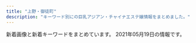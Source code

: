 ```yaml
---
title: "上野・御徒町"
description: "キーワード別にの巨乳アジアン・チャイナエステ嬢情報をまとめました。"
---
```


新着画像と新着キーワードをまとめています。
2021年05月19日の情報です。

<DmmAffiliateIns />
<KeywordTable
  shops={
    [
    {
        "station": "JR\u4e0a\u91ce\u99c5\u5165\u8c37\u53e3",
        "url": "http://mary.est-u.com/",
        "keywords": {},
        "img_links": [
            "http://mary.est-u.com/images/index_14.jpg",
            "http://mary.est-u.com/images/cc.jpg",
            "http://mary.est-u.com/images/index_03.jpg",
            "http://mary.est-u.com/images/2.jpg",
            "http://mary.est-u.com/images/index_07.jpg",
            "http://mary.est-u.com/images/index_02.jpg",
            "http://mary.est-u.com/images/index_01.jpg",
            "http://mary.est-u.com/images/s1.jpg"
        ],
        "name": "\u30e1\u30a2\u30ea\u30fc"
    },
    {
        "url": "http://www.macaron.esjoho.com/",
        "station": "JR\u5fa1\u5f92\u753a\u99c5\u5317\u53e3",
        "img_links": [],
        "name": "\u30de\u30ab\u30ed\u30f3",
        "keywords": {}
    },
    {
        "station": "JR\u5fa1\u5f92\u753a\u99c5\u5357\u53e3",
        "keywords": {
            "87": 1
        },
        "img_links": [
            "http://es-en.info/sp/images/sys3.jpg",
            "http://es-en.info/sp/images/sys1.jpg",
            "http://es-en.info/sp/menu/staff.jpg",
            "http://es-en.info/images/12.jpg",
            "http://es-en.info/images/mobile.jpg",
            "http://es-en.info/images/sys1.png",
            "http://es-en.info/sp/img/yuyu1.jpg",
            "http://es-en.info/images/head.jpg",
            "http://es-en.info/sp/img/natumi1.jpg",
            "http://es-en.info/sp/staff/yuki.jpg",
            "http://es-en.info/sp/images/int2.jpg",
            "http://es-en.info/sp/images/interior_t.png",
            "http://es-en.info/img/yuki1.jpg",
            "http://es-en.info/images/9.jpg",
            "http://es-en.info/sp/images/time.png",
            "http://es-en.info/sp/images/int1.png",
            "http://es-en.info/img/zb.jpg",
            "http://es-en.info/sp/images/head.jpg",
            "http://es-en.info/sp/images/top.jpg",
            "http://es-en.info/img/yuyu1.jpg",
            "http://es-en.info/sp/staff/yuyu.jpg",
            "http://es-en.info/img/yuyu.jpg",
            "http://es-en.info/images/info.png",
            "http://es-en.info/sp/images/footer.jpg",
            "http://es-en.info/images/rem.jpg",
            "http://es-en.info/img/yuki.jpg",
            "http://es-en.info/sp/images/topgirl.jpg",
            "http://es-en.info/sp/images/sisu_t.jpg",
            "http://es-en.info/images/news.jpg",
            "http://es-en.info/sp/menu/interior.jpg",
            "http://es-en.info/sp/images/sisu.png",
            "http://es-en.info/sp/images/staff_t.png",
            "http://es-en.info/sp/images/sys2.jpg",
            "http://es-en.info/images/interior_t.jpg",
            "http://es-en.info/sp/images/newsb.png",
            "http://es-en.info/sp/img/yuki1.jpg",
            "http://es-en.info/sp/images/int1.jpg",
            "http://es-en.info/sp/images/rec2.png",
            "http://es-en.info/img/natumi.jpg",
            "http://es-en.info/sp/menu/top.jpg",
            "http://es-en.info/images/interior.png",
            "http://es-en.info/images/staff_t.jpg",
            "http://es-en.info/images/7.jpg",
            "http://es-en.info/images/sm.jpg",
            "http://es-en.info/sp/images/news.jpg",
            "http://es-en.info/sp/images/pc.jpg",
            "http://es-en.info/sp/images/tel.jpg",
            "http://es-en.info/sp/images/rec3.png",
            "http://es-en.info/sp/images/sys4.png",
            "http://es-en.info/img/natumi1.jpg",
            "http://es-en.info/sp/images/int3.jpg",
            "http://es-en.info/sp/staff/natumi.jpg",
            "http://es-en.info/sp/images/ac1.jpg",
            "http://es-en.info/sp/images/rec1.png"
        ],
        "url": "http://es-en.info/",
        "name": "\u5b89\u5fc3\u5802"
    },
    {
        "keywords": {
            "C": 6
        },
        "station": "JR\u5fa1\u5f92\u753a\u99c5\u5317\u53e3",
        "url": "http://ndyjp.com/",
        "img_links": [
            "http://ndyjp.com/images/staff9.jpg",
            "http://ndyjp.com/images/1/2.jpg",
            "http://ndyjp.com/images/1/8.jpg",
            "http://ndyjp.com/images/staff1.jpg",
            "http://ndyjp.com/images/1/a5.jpg",
            "http://ndyjp.com/images/1/1.jpg",
            "http://ndyjp.com/images/1/a13.jpg",
            "http://ndyjp.com/images/1/a11.jpg",
            "http://ndyjp.com/images/staff11.jpg",
            "http://ndyjp.com/images/s4.jpg",
            "http://ndyjp.com/images/s1.jpg",
            "http://ndyjp.com/images/1/a15.jpg",
            "http://ndyjp.com/images/1/3.jpg",
            "http://ndyjp.com/images/s03.jpg",
            "http://ndyjp.com/images/mobile.jpg",
            "http://ndyjp.com/images/1/4.jpg",
            "http://ndyjp.com/images/staff10.jpg",
            "http://ndyjp.com/images/top.png",
            "http://ndyjp.com/images/1/a12.jpg",
            "http://ndyjp.com/images/1/a10.jpg",
            "http://ndyjp.com/images/s5.jpg",
            "http://ndyjp.com/images/s2.jpg",
            "http://ndyjp.com/images/ditu.jpg"
        ],
        "name": "\u7652\u3057\u30d9\u30b9\u30c8"
    },
    {
        "img_links": [
            "https://20oasis.com/images/index_08.png",
            "https://20oasis.com/images/index_03.png",
            "https://20oasis.com/images/14.jpg",
            "https://20oasis.com/images/index_06.png",
            "https://20oasis.com/images/index_20.jpg",
            "https://20oasis.com/images/index_05.png",
            "https://20oasis.com/images/index_07.png",
            "https://20oasis.com/images/os21-14.jpg",
            "https://20oasis.com/images/index_09.png",
            "https://20oasis.com/images/os21-7.jpg",
            "https://20oasis.com/images/os21-11.jpg",
            "https://20oasis.com/images/eso21-1.jpg",
            "https://20oasis.com/images/1.jpg",
            "https://20oasis.com/images/os21-10.jpg",
            "https://20oasis.com/images/4.jpg",
            "https://20oasis.com/images/index_02.png",
            "https://20oasis.com/images/a0.jpg"
        ],
        "url": "https://20oasis.com/",
        "keywords": {
            "85": 1,
            "90": 1,
            "84": 1
        },
        "station": "JR\u4e0a\u91ce\u99c5\u5165\u8c37\u53e3",
        "name": "\u30aa\u30a2\u30b7\u30b9"
    },
    {
        "station": "JR\u4e0a\u91ce\u99c5\u6d45\u8349\u53e3",
        "url": "https://www.ueno-assistant.com/",
        "name": "\u5973\u624b",
        "keywords": {
            "85": 2,
            "86": 2,
            "90": 2
        },
        "img_links": [
            "https://www.ueno-assistant.com/images/opbs20-9.jpg",
            "https://www.ueno-assistant.com/images/opbs21-4.jpg",
            "http://www.ueno-assistant.com/images/4.jpg",
            "https://www.ueno-assistant.com/images/opbs21-4t.jpg",
            "https://www.ueno-assistant.com/images/4.jpg",
            "https://www.ueno-assistant.com/images/opbs20-17.jpg",
            "http://www.ueno-assistant.com/images/index_03.png",
            "https://www.ueno-assistant.com/images/es21-1.jpg",
            "http://www.ueno-assistant.com/images/index_07.png",
            "http://www.ueno-assistant.com/images/opbs21-4t.jpg",
            "https://www.ueno-assistant.com/images/index_05.png",
            "https://www.ueno-assistant.com/images/index_19.jpg",
            "https://www.ueno-assistant.com/images/index_20.jpg",
            "https://www.ueno-assistant.com/images/index_02.png",
            "http://www.ueno-assistant.com/images/index_09.png",
            "https://www.ueno-assistant.com/images/index_03.png",
            "https://www.ueno-assistant.com/images/index_09.png",
            "http://www.ueno-assistant.com/images/index_06.png",
            "http://www.ueno-assistant.com/images/a0.jpg",
            "http://www.ueno-assistant.com/images/opbs21-4.jpg",
            "https://www.ueno-assistant.com/images/index_07.png",
            "http://www.ueno-assistant.com/images/index_08.png",
            "https://www.ueno-assistant.com/images/index_08.png",
            "http://www.ueno-assistant.com/images/index_05.png",
            "http://www.ueno-assistant.com/images/es21-1.jpg",
            "http://www.ueno-assistant.com/images/index_02.png",
            "http://www.ueno-assistant.com/images/opbs20-9.jpg",
            "https://www.ueno-assistant.com/images/index_06.png",
            "http://www.ueno-assistant.com/images/opbs20-17.jpg",
            "http://www.ueno-assistant.com/images/index_20.jpg",
            "http://www.ueno-assistant.com/images/index_19.jpg",
            "http://www.ueno-assistant.com/images/index_18.jpg",
            "https://www.ueno-assistant.com/images/index_18.jpg",
            "http://www.ueno-assistant.com/images/1.jpg",
            "https://www.ueno-assistant.com/images/1.jpg",
            "https://www.ueno-assistant.com/images/a0.jpg"
        ]
    },
    {
        "url": "http://www.itoshii.tokyo/",
        "station": "JR\u5fa1\u5f92\u753a\u99c5\u5317\u53e3",
        "img_links": [],
        "name": "\u30d5\u30a1\u30f3\u30bf\u30b8\u30fc",
        "keywords": {}
    },
    {
        "keywords": {},
        "station": "\u8535\u524d\u99c5",
        "name": "\u30d0\u30cb\u30e9",
        "url": "http://rlx-salon.com/",
        "img_links": [
            "http://rlx-salon.com/img/nav-002.png",
            "http://rlx-salon.com/img/nav-004.png",
            "http://rlx-salon.com/img/no.png",
            "http://rlx-salon.com/staff/riri/01.png",
            "http://rlx-salon.com/img/stb.jpg",
            "http://rlx-salon.com/staff/momoka/01.png",
            "http://rlx-salon.com/staff/ruru/01.png",
            "http://rlx-salon.com/staff/risa/01.png",
            "http://rlx-salon.com/img/nav-006.png",
            "http://rlx-salon.com/img/nav-001.png",
            "http://rlx-salon.com/img/nav-003.png",
            "http://rlx-salon.com/img/tel.png",
            "http://rlx-salon.com/img/nav-005.png",
            "http://rlx-salon.com/img/stt.jpg"
        ]
    },
    {
        "keywords": {
            "E": 4,
            "G": 6,
            "F": 2,
            "88": 8,
            "D": 10,
            "86": 2,
            "87": 12
        },
        "station": "JR\u5fa1\u5f92\u753a\u99c5\u5317\u53e3",
        "url": "http://www.cocogarden.link/",
        "img_links": [
            "http://www.cocogarden.link/files/076-02.jpg",
            "http://www.cocogarden.link/files/059-03.jpg",
            "http://www.cocogarden.link/files/076-03.jpg",
            "http://www.cocogarden.link/files/080.jpg",
            "http://www.cocogarden.link/images/koko_200x40.png",
            "http://www.cocogarden.link/files/090-02.jpg",
            "http://www.cocogarden.link/files/037-02.jpg",
            "http://www.cocogarden.link/images/s_news.jpg",
            "http://www.cocogarden.link/files/086.jpg",
            "http://www.cocogarden.link/files/037.jpg",
            "http://www.cocogarden.link/images/mobile.jpg",
            "http://www.cocogarden.link/files/080-03.jpg",
            "http://www.cocogarden.link/files/086-02.jpg",
            "http://www.cocogarden.link/files/091-03.jpg",
            "http://www.cocogarden.link/files/072-03.jpg",
            "http://www.cocogarden.link/files/080-02.jpg",
            "http://www.cocogarden.link/images/nbj3.jpg",
            "http://www.cocogarden.link/images/s_staff.jpg",
            "http://www.cocogarden.link/files/072-02.jpg",
            "http://www.cocogarden.link/files/086-03.jpg",
            "http://www.cocogarden.link/files/037-03.jpg",
            "http://www.cocogarden.link/files/090-03.jpg",
            "http://www.cocogarden.link/images/s_info.jpg",
            "http://www.cocogarden.link/images/end1.png",
            "http://www.cocogarden.link/files/058-02.jpg",
            "http://www.cocogarden.link/files/075-02.jpg",
            "http://www.cocogarden.link/files/090.jpg",
            "http://www.cocogarden.link/files/088-02.jpg",
            "http://www.cocogarden.link/files/059-02.jpg",
            "http://www.cocogarden.link/files/088.jpg",
            "http://www.cocogarden.link/files/072.jpg",
            "http://www.cocogarden.link/files/059.jpg",
            "http://www.cocogarden.link/files/088-03.jpg",
            "http://www.cocogarden.link/files/075.jpg",
            "http://www.cocogarden.link/images/s_pick.jpg",
            "http://www.cocogarden.link/files/075-03.jpg",
            "http://www.cocogarden.link/files/058-03.jpg",
            "http://www.cocogarden.link/images/top1.jpg",
            "http://www.cocogarden.link/images/top.jpg",
            "http://www.cocogarden.link/files/076.jpg",
            "http://www.cocogarden.link/files/091.jpg",
            "http://www.cocogarden.link/images/1.jpg",
            "http://www.cocogarden.link/files/091-02.jpg",
            "http://www.cocogarden.link/files/058.jpg"
        ],
        "name": "COCO-GARDEN"
    },
    {
        "name": "\u5922\u306e\u8776\u3005",
        "keywords": {
            "C": 17
        },
        "station": "JR\u5fa1\u5f92\u753a\u99c5\u5357\u53e3",
        "img_links": [
            "http://www.sh-riraks.xyz/uploads/200617/1-20061G54ZQ14.jpg",
            "http://www.sh-riraks.xyz/uploads/allimg/180604/1-1P60410212A02.jpg",
            "http://www.sh-riraks.xyz/uploads/180521/1-1P52116495SC.jpg",
            "http://www.sh-riraks.xyz/uploads/201130/1-201130133145E0.jpg",
            "http://www.sh-riraks.xyz/uploads/191015/1-1910151T03I48.jpg",
            "http://www.sh-riraks.xyz/uploads/201130/1-201130133129441.jpg",
            "http://www.sh-riraks.xyz/img/ttl_mobile.png",
            "http://www.sh-riraks.xyz/uploads/181001/1-1Q001142T6406.jpg",
            "http://www.sh-riraks.xyz/img/ttl_girls.png",
            "http://www.sh-riraks.xyz/uploads/201130/1-20113013311Rc.jpg",
            "http://www.sh-riraks.xyz/uploads/200617/1-20061G54TIb.jpg",
            "http://www.sh-riraks.xyz/uploads/201130/1-201130132942Y6.jpg",
            "http://www.sh-riraks.xyz/img/ttl_wnew.png",
            "http://www.sh-riraks.xyz/uploads/200617/1-20061G54941Z9.jpg",
            "http://www.sh-riraks.xyz/uploads/181001/1-1Q001142IB48.jpg",
            "http://www.sh-riraks.xyz/img/ttl_staff.png",
            "http://www.sh-riraks.xyz/uploads/180521/1-1P5211649103K.jpg",
            "http://www.sh-riraks.xyz/uploads/190611/1-1Z611153S2561.jpg",
            "http://www.sh-riraks.xyz/img/ttl_pickup.png",
            "http://www.sh-riraks.xyz/uploads/201130/1-201130133029220.jpg",
            "http://www.sh-riraks.xyz/uploads/201130/1-201130133012441.jpg",
            "http://www.sh-riraks.xyz/uploads/201130/1-201130133045611.jpg",
            "http://www.sh-riraks.xyz/uploads/200107/1-20010F92019226.jpg",
            "http://www.sh-riraks.xyz/uploads/201130/1-201130133215X9.jpg",
            "http://www.sh-riraks.xyz/uploads/201130/1-201130132956292.jpg"
        ],
        "url": "http://www.sh-riraks.xyz/"
    },
    {
        "url": "http://rlx-sln.com/",
        "keywords": {
            "88": 42,
            "E": 14,
            "83": 14,
            "C": 70,
            "D": 56,
            "86": 14,
            "82": 14,
            "87": 28,
            "89": 14,
            "85": 14
        },
        "img_links": [
            "http://rlx-sln.com/media/sites/9/2021/03/flash1.jpg",
            "http://rlx-sln.com/media/sites/9/2021/04/1-1.jpg",
            "http://rlx-sln.com/media/sites/9/elementor/thumbs/1-p4vcrlv2finn449ne6byim640z9bbb7vivbo1tjge0.jpg",
            "http://rlx-sln.com/media/sites/9/elementor/thumbs/3-p4vcsirf2pwoegxv22jwfvv8tgr5spuhbe5nui6oc8.jpg",
            "http://rlx-sln.com/media/sites/9/2021/04/2.jpg",
            "http://rlx-sln.com/media/sites/9/2021/03/2.jpg",
            "http://rlx-sln.com/media/sites/9/2021/03/1.jpg",
            "http://rlx-sln.com/media/sites/9/2021/03/flash2.jpg",
            "http://rlx-sln.com/media/sites/9/elementor/thumbs/2-p4vcs2s5ujasx3l2ndn8rhwepwxx5v31l72eosuda0.jpg",
            "http://rlx-sln.com/media/sites/9/2021/04/1.jpg",
            "http://rlx-sln.com/media/sites/9/2021/03/3.jpg",
            "http://rlx-sln.com/media/sites/9/2020/07/top-1.jpg"
        ],
        "name": "yoyo20\u30fbyoyo\u306f\u305f\u3061",
        "station": "\u6d45\u8349\u99c5A1\u51fa\u53e3"
    },
    {
        "img_links": [
            "http://plumeria.mensest.work/media/sites/24/2021/03/1616730353-002-150x150.jpg",
            "http://plumeria.mensest.work/media/sites/24/2021/03/1615974727-n.png",
            "http://plumeria.mensest.work/media/sites/24/2021/03/1616730407-001-150x150.jpg",
            "http://plumeria.mensest.work/media/sites/24/2021/03/1615250277-040.jpg",
            "http://plumeria.mensest.work/media/sites/24/2021/03/1615251116-070.jpg",
            "http://plumeria.mensest.work/media/sites/24/elementor/thumbs/1615175401-tel-p5co93la4p4p6nk8mkhx9c6z87iqimku8jn80095m4.png",
            "http://plumeria.mensest.work/media/sites/24/2021/03/1615518151-room4.jpg",
            "http://plumeria.mensest.work/media/sites/24/2021/03/1615514241-l.jpg",
            "http://plumeria.mensest.work/media/sites/24/2021/03/1615514231-t.jpg",
            "http://plumeria.mensest.work/media/sites/24/2021/03/1615967448-koko_200x40.png",
            "http://plumeria.mensest.work/media/sites/24/2021/03/1616730881-003.jpg",
            "http://plumeria.mensest.work/media/sites/24/2021/03/1615172497-img_top01.jpg",
            "http://plumeria.mensest.work/media/sites/24/2021/03/1615514189-w.jpg",
            "http://plumeria.mensest.work/media/sites/24/2021/03/1616730353-002.jpg",
            "http://plumeria.mensest.work/media/sites/24/2021/03/1616730407-001.jpg",
            "http://plumeria.mensest.work/media/sites/24/2021/03/1615250789-030.jpg",
            "http://plumeria.mensest.work/media/sites/24/2021/03/1615634026-000.jpg",
            "http://plumeria.mensest.work/media/sites/24/2021/03/1615518147-room2.jpg",
            "http://plumeria.mensest.work/media/sites/24/2021/03/1615251006-010.jpg",
            "http://plumeria.mensest.work/media/sites/24/2021/03/1615518146-room1.jpg",
            "http://plumeria.mensest.work/media/sites/24/2021/03/1615518150-room3.jpg"
        ],
        "station": "JR\u5fa1\u5f92\u753a\u99c5\u5357\u53e3",
        "url": "http://plumeria.mensest.work/",
        "name": "\u30a2\u30ed\u30de\u30d7\u30eb\u30e1\u30ea\u30a2",
        "keywords": {
            "C": 17,
            "D": 33,
            "G": 33,
            "E": 20
        }
    },
    {
        "station": "JR\u5fa1\u5f92\u753a\u99c5\u5317\u53e3",
        "keywords": {
            "88": 2,
            "D": 3,
            "E": 1,
            "C": 16,
            "83": 1,
            "86": 7,
            "87": 2
        },
        "url": "http://biki-massage.work/",
        "img_links": [
            "http://biki-massage.work/img/campian.jpg",
            "http://biki-massage.work/sp/img/s6.jpg",
            "http://biki-massage.work/img/st4.jpg",
            "http://biki-massage.work/sp/img/s3.jpg",
            "http://biki-massage.work/img/st3.jpg",
            "http://biki-massage.work/sp/img/t-t.jpg",
            "http://biki-massage.work/img/fla1.jpg",
            "http://biki-massage.work/sp/img/t-a.jpg",
            "http://biki-massage.work/sp/img/t-o.jpg",
            "http://biki-massage.work/img/sta5.jpg",
            "http://biki-massage.work/img/mo.png",
            "http://biki-massage.work/sp/img/info.jpg",
            "http://biki-massage.work/img/sta3.jpg",
            "http://biki-massage.work/img/sta2.jpg",
            "http://biki-massage.work/img/nos.jpg",
            "http://biki-massage.work/img/s1.jpg",
            "http://biki-massage.work/sp/img/t-s.jpg",
            "http://biki-massage.work/img/st1.jpg",
            "http://biki-massage.work/sp/img/sys.jpg",
            "http://biki-massage.work/sp/img/pc.jpg",
            "http://biki-massage.work/sp/img/pic.jpg",
            "http://biki-massage.work/img/fla3.jpg",
            "http://biki-massage.work/sp/img/p2.jpg",
            "http://biki-massage.work/img/botton.jpg",
            "http://biki-massage.work/img/head.jpg",
            "http://biki-massage.work/img/s5.jpg",
            "http://biki-massage.work/img/s2.jpg",
            "http://biki-massage.work/img/st2.jpg",
            "http://biki-massage.work/sp/img/p3.jpg",
            "http://biki-massage.work/img/sta6.jpg",
            "http://biki-massage.work/img/s4.jpg",
            "http://biki-massage.work/img/s6.jpg",
            "http://biki-massage.work/sp/img/s4.jpg",
            "http://biki-massage.work/sp/img/s5.jpg",
            "http://biki-massage.work/img/s3.jpg",
            "http://biki-massage.work/sp/img/s1.jpg",
            "http://biki-massage.work/img/sta4.jpg",
            "http://biki-massage.work/sp/img/s2.jpg",
            "http://biki-massage.work/sp/img/t-r.jpg",
            "http://biki-massage.work/img/fla2.jpg",
            "http://biki-massage.work/sp/img/tel.jpg",
            "http://biki-massage.work/sp/img/tit.jpg",
            "http://biki-massage.work/sp/img/time.jpg",
            "http://biki-massage.work/sp/img/botton.jpg",
            "http://biki-massage.work/img/st5.jpg",
            "http://biki-massage.work/img/sta1.jpg",
            "http://biki-massage.work/sp/img/cam.jpg",
            "http://biki-massage.work/sp/img/p6.jpg",
            "http://biki-massage.work/sp/img/add.jpg",
            "http://biki-massage.work/img/st6.jpg"
        ],
        "name": "\u5a9a\u59eb\uff5e\u30d3\u30ad\uff5e"
    },
    {
        "url": "http://chloe.est-u.com/",
        "station": "JR\u5fa1\u5f92\u753a\u99c5\u5357\u53e3",
        "name": "CHLOE",
        "img_links": [
            "http://chloe.est-u.com/images/a1.jpg",
            "http://chloe.est-u.com/images/index_01.jpg",
            "http://chloe.est-u.com/images/2.jpg",
            "http://chloe.est-u.com/images/cc.jpg",
            "http://chloe.est-u.com/images/index_02.jpg",
            "http://chloe.est-u.com/images/a2.jpg",
            "http://chloe.est-u.com/images/s1.jpg",
            "http://chloe.est-u.com/images/3.jpg",
            "http://chloe.est-u.com/images/index_07.jpg",
            "http://chloe.est-u.com/images/a3.jpg",
            "http://chloe.est-u.com/images/index_14.jpg",
            "http://chloe.est-u.com/images/index_03.jpg"
        ],
        "keywords": {}
    },
    {
        "keywords": {
            "C": 1
        },
        "station": "JR\u5fa1\u5f92\u753a\u99c5\u5317\u53e3",
        "url": "http://spa-amore.info/",
        "name": "\u30b9\u30d1 \u30a2\u30e2\u30fc\u30ec",
        "img_links": [
            "http://spa-amore.info/uploads/rubyes/2017/02/img_info_05.png",
            "http://spa-amore.info/uploads/rubyes/2019/04/img_3767.jpg",
            "http://spa-amore.info/uploads/rubyes/2020/12/img_6829.jpg",
            "http://spa-amore.info/uploads/rubyes/2017/02/subvisual_enquete.png",
            "http://spa-amore.info/uploads/rubyes/2017/02/treatment.png",
            "http://spa-amore.info/uploads/rubyes/2017/03/img_bnr_concept.png",
            "http://spa-amore.info/uploads/rubyes/2017/02/img_info_02.png",
            "http://spa-amore.info/uploads/rubyes/2017/02/bnr_side_02.png",
            "http://spa-amore.info/uploads/rubyes/2019/07/img_4390.jpg",
            "http://spa-amore.info/uploads/rubyes/2018/06/tel.jpg",
            "http://spa-amore.info/uploads/rubyes/2018/11/img_2998.png",
            "http://spa-amore.info/uploads/rubyes/2019/12/img_3761.jpg",
            "http://spa-amore.info/uploads/rubyes/2017/02/img_info_03.png",
            "http://spa-amore.info/uploads/rubyes/2017/02/bnr_side_03.png",
            "http://spa-amore.info/uploads/rubyes/2020/03/lili.jpeg",
            "http://spa-amore.info/uploads/rubyes/2017/02/subvisual_qa.png",
            "http://spa-amore.info/uploads/rubyes/2017/02/bnr_side_05.png",
            "http://spa-amore.info/uploads/rubyes/2017/02/subvisual_contact.png",
            "http://spa-amore.info/uploads/rubyes/2020/01/img_5610-1919x2560.jpg",
            "http://spa-amore.info/uploads/rubyes/2017/02/subvisual_link.png",
            "http://spa-amore.info/uploads/rubyes/2017/02/img_info_06.png",
            "http://spa-amore.info/uploads/rubyes/2019/12/img_3765.jpg",
            "http://spa-amore.info/uploads/rubyes/2017/02/btn_top_02.png",
            "http://spa-amore.info/uploads/rubyes/images/p01.png",
            "http://spa-amore.info/uploads/rubyes/2020/11/img_6655.jpg",
            "http://spa-amore.info/uploads/rubyes/2018/06/img_6526de79a84e589afe69cac1.jpg",
            "http://spa-amore.info/uploads/rubyes/2018/06/img_6509de79a84e589afe69cac1.jpg",
            "http://spa-amore.info/uploads/rubyes/2018/06/img_6517de79a84e589afe69cac1.jpg",
            "http://spa-amore.info/uploads/rubyes/2019/03/img_35012.jpg",
            "http://spa-amore.info/uploads/rubyes/2017/02/btn_top_03.png",
            "http://spa-amore.info/uploads/rubyes/2017/02/wifi.jpg",
            "http://spa-amore.info/uploads/rubyes/2019/10/img_4997.jpg",
            "http://spa-amore.info/uploads/rubyes/images/subvisual_staff.png",
            "http://spa-amore.info/uploads/rubyes/2017/02/subvisual_link-1000x144.png",
            "http://spa-amore.info/\thttp:/spa-amore.info/uploads/rubyes/2019/03/ivent2.jpeg",
            "http://spa-amore.info/uploads/rubyes/2019/03/img_35011.jpg",
            "http://spa-amore.info/uploads/rubyes/2017/02/subvisual_reserve.png",
            "http://spa-amore.info/uploads/rubyes/2018/06/img_6484de79a84e589afe69cac1.jpg",
            "http://spa-amore.info/uploads/rubyes/2019/04/img_3768.jpg",
            "http://spa-amore.info/uploads/rubyes/images/icon_flower.png",
            "http://spa-amore.info/uploads/rubyes/2017/02/bnr_side_credit.png",
            "http://spa-amore.info/uploads/rubyes/2017/02/bnr_side_01.png",
            "http://spa-amore.info/uploads/rubyes/2019/10/img_5017.jpg",
            "http://spa-amore.info/uploads/rubyes/images/no-photo.jpg",
            "http://spa-amore.info/uploads/rubyes/2017/02/subvisual_magazine.png",
            "http://spa-amore.info/uploads/rubyes/2017/02/img_info_04.png",
            "http://spa-amore.info/uploads/rubyes/2018/12/ad-7z8-s.png",
            "http://spa-amore.info/uploads/rubyes/2019/12/img_3766.jpg",
            "http://spa-amore.info/uploads/rubyes/2019/12/img_3763.jpg",
            "http://spa-amore.info/uploads/rubyes/2018/06/bnr_side_041.png",
            "http://spa-amore.info/uploads/rubyes/2019/10/img_4995.jpg",
            "http://spa-amore.info/uploads/rubyes/2018/06/wechatimg111.jpeg",
            "http://spa-amore.info/uploads/rubyes/2020/05/img_4838.jpg",
            "http://spa-amore.info/uploads/rubyes/2017/02/img_info_01.png",
            "http://spa-amore.info/uploads/rubyes/2018/12/ad_7z8_720.png",
            "http://spa-amore.info/uploads/rubyes/2017/02/icon_flower.png",
            "http://spa-amore.info/uploads/rubyes/2017/02/btn_top_01.png",
            "http://spa-amore.info/uploads/rubyes/2020/11/img_6654.jpg",
            "http://spa-amore.info/uploads/rubyes/2017/02/subvisual_info.png"
        ]
    },
    {
        "name": "\u5ae6\u5a25\uff5eJOGA\uff5e",
        "url": "https://jouga.info/",
        "station": "JR\u5fa1\u5f92\u753a\u99c5\u5357\u53e3",
        "img_links": [
            "https://jouga.info/staffPhoto/b20210507144453.jpg",
            "https://jouga.info/staffPhoto/s20210327040752.jpg",
            "https://jouga.info/staffPhoto/s20210327034703.jpg",
            "https://jouga.info/staffPhoto/s20210326192505.jpg",
            "https://jouga.info/staffPhoto/b20210326192014.jpg",
            "https://jouga.info/staffPhoto/s20210415213823.jpg",
            "https://jouga.info/staffPhoto/b20210416161316.jpg",
            "https://jouga.info/staffPhoto/s20210327041944.jpg",
            "https://jouga.info/staffPhoto/s20210415212610.jpg",
            "https://jouga.info/staffPhoto/b20210326192505.jpg",
            "https://jouga.info/staffPhoto/s20210406174129.jpg",
            "https://jouga.info/staffPhoto/b20210327041944.jpg",
            "https://jouga.info/staffPhoto/b20210322204440.jpg",
            "https://jouga.info/staffPhoto/b20210406174129.jpg",
            "https://jouga.info/staffPhoto/s20210326192206.jpg",
            "https://jouga.info/images/store/04.jpg",
            "https://jouga.info/staffPhoto/s20210416161316.jpg",
            "https://jouga.info/staffPhoto/b20210415213823.jpg",
            "https://jouga.info/images/store/03.jpg",
            "https://jouga.info/staffPhoto/b20210326170220.jpg",
            "https://jouga.info/images/store/02.jpg",
            "https://jouga.info/images/store/01.jpg",
            "https://jouga.info/staffPhoto/s20210507144434.jpg",
            "https://jouga.info/staffPhoto/s20210507144453.jpg",
            "https://jouga.info/staffPhoto/s20210326192014.jpg",
            "https://jouga.info/staffPhoto/s20210322204440.jpg",
            "https://jouga.info/staffPhoto/s20210326170220.jpg"
        ],
        "keywords": {
            "D": 6,
            "88": 4,
            "86": 19,
            "85": 30
        }
    },
    {
        "url": "https://ueno-mensesthe.com/",
        "keywords": {
            "F": 7,
            "C": 16,
            "\u30bb\u30af\u30b7\u30fc": 4,
            "D": 26
        },
        "station": "JR\u4e0a\u91ce\u99c5\u5165\u8c37\u53e3",
        "img_links": [
            "https://ueno-mensesthe.com/images/clear.png",
            "https://ueno-mensesthe.com/wp/wp-content/uploads/2021/04/sari1.jpg",
            "https://ueno-mensesthe.com/wp/wp-content/uploads/2021/03/ayumi1.jpg",
            "https://ueno-mensesthe.com/images/qrcode.png",
            "https://ueno-mensesthe.com/room/room-l9.jpg",
            "https://ueno-mensesthe.com/wp/wp-content/uploads/2021/03/ayumi2.jpg",
            "https://ueno-mensesthe.com/images/main-sp.jpg",
            "https://ueno-mensesthe.com/room/room-l7.jpg",
            "https://ueno-mensesthe.com/wp/wp-content/uploads/2021/04/sari2-150x150.jpg",
            "https://ueno-mensesthe.com/icon/twitter.png",
            "https://ueno-mensesthe.com/images/top2.jpg",
            "https://ueno-mensesthe.com/wp/wp-content/uploads/2021/02/hina-200x300.jpg",
            "https://ueno-mensesthe.com/images/header3.png",
            "https://ueno-mensesthe.com/images/cos2.jpg",
            "https://ueno-mensesthe.com/icon/yelp.png",
            "https://ueno-mensesthe.com/wp/wp-content/uploads/2021/02/hina2.jpg",
            "https://ueno-mensesthe.com/wp/wp-content/uploads/2021/05/ai-1.jpg",
            "https://ueno-mensesthe.com/footer/footer-line.png",
            "https://ueno-mensesthe.com/wp/wp-content/uploads/2021/02/hina3.jpg",
            "https://ueno-mensesthe.com/wp/wp-content/uploads/2021/02/hina-150x150.jpg",
            "https://ueno-mensesthe.com/wp/wp-content/uploads/2021/04/haruko2.jpg",
            "https://ueno-mensesthe.com/wp/wp-content/uploads/2021/01/main-150x150.png",
            "https://ueno-mensesthe.com/wp/wp-content/uploads/2021/05/kaori-1.jpg",
            "https://ueno-mensesthe.com/wp/wp-content/uploads/2021/02/mirai1.jpg",
            "https://ueno-mensesthe.com/wp/wp-content/uploads/2021/05/hikari-1-150x150.jpg",
            "https://ueno-mensesthe.com/icon/line.png",
            "https://ueno-mensesthe.com/images/cos1.jpg",
            "https://ueno-mensesthe.com/wp/wp-content/uploads/2021/02/hina.jpg",
            "https://ueno-mensesthe.com/room/room-l2.jpg",
            "https://ueno-mensesthe.com/images/flower.png",
            "https://ueno-mensesthe.com/wp/wp-content/uploads/2021/03/ayumi2-1-200x300.jpg",
            "https://ueno-mensesthe.com/icon/facebook.png",
            "https://ueno-mensesthe.com/room/room-l3.jpg",
            "https://ueno-mensesthe.com/wp/wp-content/uploads/2021/05/hikari-1.jpg",
            "https://ueno-mensesthe.com/footer/footer-staff.png",
            "https://ueno-mensesthe.com/wp/wp-content/uploads/2021/01/main-300x244.png",
            "https://ueno-mensesthe.com/images/top0.jpg",
            "https://ueno-mensesthe.com/images/main.jpg",
            "https://ueno-mensesthe.com/images/top3.jpg",
            "https://ueno-mensesthe.com/wp/wp-content/uploads/2021/02/yuki.jpg",
            "https://ueno-mensesthe.com/wp/wp-content/uploads/2021/05/ai-1-150x150.jpg",
            "https://ueno-mensesthe.com/room/room-l8.jpg",
            "https://ueno-mensesthe.com/room/room-l4.jpg",
            "https://ueno-mensesthe.com/wp/wp-content/uploads/2021/04/sari2-200x300.jpg",
            "https://ueno-mensesthe.com/room/room-l10.jpg",
            "https://ueno-mensesthe.com/wp/wp-content/uploads/2021/04/sari2.jpg",
            "https://ueno-mensesthe.com/wp/wp-content/uploads/2021/04/haruko2-150x150.jpg",
            "https://ueno-mensesthe.com/room/room-l1.jpg",
            "https://ueno-mensesthe.com/wp/wp-content/uploads/2021/04/haruko1.jpg",
            "https://ueno-mensesthe.com/wp/wp-content/uploads/2021/02/yuki2.jpg",
            "https://ueno-mensesthe.com/wp/wp-content/uploads/2021/02/mirai2.jpg",
            "https://ueno-mensesthe.com/wp/wp-content/uploads/2021/04/haruko2-200x300.jpg",
            "https://ueno-mensesthe.com/footer/footer-tel.png",
            "https://ueno-mensesthe.com/wp/wp-content/uploads/2021/02/hana.jpg",
            "https://ueno-mensesthe.com/wp/wp-content/uploads/2021/03/ayumi2-1-150x150.jpg",
            "https://ueno-mensesthe.com/images/top1.jpg"
        ],
        "name": "\u697d\u5712"
    },
    {
        "img_links": [
            "http://foryou-es.info/img/saki.png",
            "http://foryou-es.info/images/blog.jpg",
            "http://www.foryou-es.info/sp/img/riko4.jpg",
            "http://www.foryou-es.info/i/img/kaori.jpg",
            "http://www.foryou-es.info/sp/menu/staff.jpg",
            "http://www.foryou-es.info/images/blog.jpg",
            "http://www.foryou-es.info/sp/img/hina.png",
            "http://foryou-es.info/img/miki2.jpg",
            "http://foryou-es.info/img/seiko.png",
            "http://www.foryou-es.info/sp/img/riko.png",
            "http://www.foryou-es.info/img/saki2.jpg",
            "http://foryou-es.info/images/newface.jpg",
            "http://www.foryou-es.info/img/hina4.jpg",
            "http://www.foryou-es.info/sp/images/rec2.jpg",
            "http://www.foryou-es.info/img/rora3.jpg",
            "http://www.foryou-es.info/sp/img/riko1.jpg",
            "http://www.foryou-es.info/img/miki2.jpg",
            "http://www.foryou-es.info/images/koko_200x40.png",
            "http://foryou-es.info/img/honey2.jpg",
            "http://www.foryou-es.info/img/sara1.jpg",
            "http://www.foryou-es.info/images/sm.jpg",
            "http://www.foryou-es.info/img/yui1.jpg",
            "http://foryou-es.info/images/interior1.png",
            "http://foryou-es.info/img/sia.png",
            "http://www.foryou-es.info/sp/staff/yuri.png",
            "http://www.foryou-es.info/img/miki1.jpg",
            "http://www.foryou-es.info/i/img/yui.jpg",
            "http://www.foryou-es.info/sp/menu/top.jpg",
            "http://www.foryou-es.info/images/tt.png",
            "http://www.foryou-es.info/sp/images/pc.jpg",
            "http://www.foryou-es.info/images/zy.png",
            "http://foryou-es.info/img/sia3.jpg",
            "http://foryou-es.info/images/tt.png",
            "http://www.foryou-es.info/images/tp.png",
            "http://www.foryou-es.info/images/sirase.jpg",
            "http://www.foryou-es.info/images/interior1.png",
            "http://foryou-es.info/images/info.jpg",
            "http://www.foryou-es.info/images/sa.jpg",
            "http://foryou-es.info/img/riko1.jpg",
            "http://foryou-es.info/img/hina1.jpg",
            "http://foryou-es.info/img/saki2.jpg",
            "http://www.foryou-es.info/sp/images/sys1.jpg",
            "http://foryou-es.info/img/sia4.jpg",
            "http://www.foryou-es.info/sp/images/news.png",
            "http://www.foryou-es.info/sp/img/rora.png",
            "http://www.foryou-es.info/images/interior.jpg",
            "http://www.foryou-es.info/sp/img/saki2.jpg",
            "http://www.foryou-es.info/i/img/saki.jpg",
            "http://www.foryou-es.info/sp/img/miki1.jpg",
            "http://foryou-es.info/img/yuri3.jpg",
            "http://www.foryou-es.info/img/saki.png",
            "http://foryou-es.info/img/honey.png",
            "http://foryou-es.info/img/hina3.jpg",
            "http://www.foryou-es.info/img/miki.png",
            "http://www.foryou-es.info/sp/images/newface.png",
            "http://www.foryou-es.info/img/sara3.jpg",
            "http://www.foryou-es.info/sp/staff/yui.png",
            "http://foryou-es.info/img/miki3.jpg",
            "http://www.foryou-es.info/img/honey.png",
            "http://foryou-es.info/img/riko.png",
            "http://www.foryou-es.info/sp/img/seiko.png",
            "http://www.foryou-es.info/img/rora4.jpg",
            "http://foryou-es.info/images/si.png",
            "http://foryou-es.info/images/rem.jpg",
            "http://foryou-es.info/images/mobile.jpg",
            "http://www.foryou-es.info/i/img/risa.jpg",
            "http://www.foryou-es.info/images/staff_t.jpg",
            "http://www.foryou-es.info/img/riko.png",
            "http://www.foryou-es.info/sp/img/miki3.jpg",
            "http://www.foryou-es.info/img/sia4.jpg",
            "http://www.foryou-es.info/i/img/miki.jpg",
            "http://www.foryou-es.info/i/img/rora.jpg",
            "http://foryou-es.info/images/news.jpg",
            "http://foryou-es.info/images/tp.png",
            "http://www.foryou-es.info/img/riko2.jpg",
            "http://www.foryou-es.info/img/yuri.png",
            "http://foryou-es.info/images/sirase.jpg",
            "http://www.foryou-es.info/sp/images/tel.jpg",
            "http://www.foryou-es.info/img/riko1.jpg",
            "http://foryou-es.info/img/yui.png",
            "http://foryou-es.info/img/rora.png",
            "http://foryou-es.info/img/saki1.jpg",
            "http://foryou-es.info/img/sara3.jpg",
            "http://www.foryou-es.info/sp/images/head.jpg",
            "http://www.foryou-es.info/img/hina3.jpg",
            "http://foryou-es.info/img/sara.png",
            "http://www.foryou-es.info/images/news.jpg",
            "http://www.foryou-es.info/i/img/riko.jpg",
            "http://www.foryou-es.info/img/rora.png",
            "http://www.foryou-es.info/img/saki1.jpg",
            "http://www.foryou-es.info/sp/img/sia1.jpg",
            "http://www.foryou-es.info/img/sia1.jpg",
            "http://www.foryou-es.info/sp/images/sys3.jpg",
            "http://www.foryou-es.info/images/so.jpg",
            "http://www.foryou-es.info/sp/img/honey.png",
            "http://foryou-es.info/images/tel.png",
            "http://foryou-es.info/img/honey3.jpg",
            "http://www.foryou-es.info/img/sia.png",
            "http://www.foryou-es.info/img/yuri2.jpg",
            "http://www.foryou-es.info/img/honey3.jpg",
            "http://foryou-es.info/images/sm.jpg",
            "http://www.foryou-es.info/sp/img/saki.png",
            "http://www.foryou-es.info/sp/img/miki2.jpg",
            "http://www.foryou-es.info/images/newface.jpg",
            "http://www.foryou-es.info/sp/img/yui1.jpg",
            "http://foryou-es.info/images/so.jpg",
            "http://www.foryou-es.info/sp/images/rec1.jpg",
            "http://www.foryou-es.info/sp/images/staff_t.jpg",
            "http://foryou-es.info/images/interior.jpg",
            "http://www.foryou-es.info/sp/img/yuri.png",
            "http://www.foryou-es.info/sp/images/newsb.jpg",
            "http://www.foryou-es.info/img/hina.png",
            "http://www.foryou-es.info/img/yui.png",
            "http://foryou-es.info/img/miki1.jpg",
            "http://www.foryou-es.info/sp/img/saki3.jpg",
            "http://foryou-es.info/img/yuri2.jpg",
            "http://www.foryou-es.info/sp/images/rec3.jpg",
            "http://www.foryou-es.info/img/yuri3.jpg",
            "http://foryou-es.info/img/sia2.jpg",
            "http://foryou-es.info/images/zy.png",
            "http://www.foryou-es.info/img/yui2.jpg",
            "http://www.foryou-es.info/sp/img/riko3.jpg",
            "http://foryou-es.info/img/rora2.jpg",
            "http://www.foryou-es.info/img/sia3.jpg",
            "http://foryou-es.info/img/sara1.jpg",
            "http://foryou-es.info/img/rora1.jpg",
            "http://www.foryou-es.info/img/hina1.jpg",
            "http://www.foryou-es.info/sp/img/riko2.jpg",
            "http://www.foryou-es.info/sp/img/yui2.jpg",
            "http://www.foryou-es.info/images/rem.jpg",
            "http://www.foryou-es.info/img/hina2.jpg",
            "http://www.foryou-es.info/i/img/yuri.jpg",
            "http://foryou-es.info/images/koko_200x40.png",
            "http://foryou-es.info/img/yuri1.jpg",
            "http://foryou-es.info/img/yui1.jpg",
            "http://www.foryou-es.info/img/honey1.jpg",
            "http://foryou-es.info/images/ac.jpg",
            "http://foryou-es.info/img/hina.png",
            "http://www.foryou-es.info/i/img/hina.jpg",
            "http://www.foryou-es.info/sp/images/top.jpg",
            "http://www.foryou-es.info/sp/img/sia.png",
            "http://www.foryou-es.info/img/yui3.jpg",
            "http://www.foryou-es.info/img/rora2.jpg",
            "http://www.foryou-es.info/sp/images/sys4.jpg",
            "http://www.foryou-es.info/sp/img/sara.png",
            "http://foryou-es.info/images/interior_t.jpg",
            "http://www.foryou-es.info/img/sia2.jpg",
            "http://www.foryou-es.info/i/img/seiko.jpg",
            "http://foryou-es.info/img/yui3.jpg",
            "http://www.foryou-es.info/images/tel.png",
            "http://www.foryou-es.info/img/riko3.jpg",
            "http://www.foryou-es.info/images/info.jpg",
            "http://www.foryou-es.info/sp/img/yui3.jpg",
            "http://foryou-es.info/images/staff_t.jpg",
            "http://www.foryou-es.info/sp/img/sia3.jpg",
            "http://www.foryou-es.info/img/saki3.jpg",
            "http://www.foryou-es.info/img/riko4.jpg",
            "http://www.foryou-es.info/i/img/sara.jpg",
            "http://www.foryou-es.info/i/img/honey.jpg",
            "http://www.foryou-es.info/images/mobile.jpg",
            "http://www.foryou-es.info/sp/img/sia2.jpg",
            "http://foryou-es.info/img/yui2.jpg",
            "http://foryou-es.info/img/miki.png",
            "http://foryou-es.info/img/riko4.jpg",
            "http://foryou-es.info/img/honey1.jpg",
            "http://www.foryou-es.info/sp/images/sm.jpg",
            "http://www.foryou-es.info/img/seiko.png",
            "http://foryou-es.info/img/hina2.jpg",
            "http://www.foryou-es.info/sp/img/miki.png",
            "http://www.foryou-es.info/sp/images/time.jpg",
            "http://foryou-es.info/img/saki3.jpg",
            "http://www.foryou-es.info/img/rora1.jpg",
            "http://www.foryou-es.info/images/interior_t.jpg",
            "http://www.foryou-es.info/i/img/sia.jpg",
            "http://www.foryou-es.info/sp/staff/saki.png",
            "http://foryou-es.info/img/hina4.jpg",
            "http://foryou-es.info/img/rora4.jpg",
            "http://foryou-es.info/img/riko2.jpg",
            "http://www.foryou-es.info/img/miki3.jpg",
            "http://www.foryou-es.info/sp/img/saki1.jpg",
            "http://www.foryou-es.info/img/sara.png",
            "http://www.foryou-es.info/sp/img/sia4.jpg",
            "http://www.foryou-es.info/sp/img/yui.png",
            "http://www.foryou-es.info/images/si.png",
            "http://www.foryou-es.info/img/sara2.jpg",
            "http://foryou-es.info/img/yuri.png",
            "http://foryou-es.info/img/sia1.jpg",
            "http://www.foryou-es.info/img/honey2.jpg",
            "http://foryou-es.info/img/sara2.jpg",
            "http://www.foryou-es.info/sp/images/sys2.jpg",
            "http://www.foryou-es.info/sp/menu/interior.jpg",
            "http://foryou-es.info/images/sa.jpg",
            "http://foryou-es.info/img/riko3.jpg",
            "http://www.foryou-es.info/img/yuri1.jpg",
            "http://foryou-es.info/img/rora3.jpg",
            "http://www.foryou-es.info/images/ac.jpg"
        ],
        "keywords": {
            "90": 5,
            "88": 11,
            "E": 8,
            "89": 43,
            "C": 35,
            "D": 14
        },
        "name": "\u30de\u30fc\u30ad\u30e5\u30ea\u30fcMERCURY",
        "station": "JR\u5fa1\u5f92\u753a\u99c5\u5357\u53e3",
        "url": "http://foryou-es.info/"
    },
    {
        "name": "\u30b9\u30de\u30a4\u30eb",
        "url": "http://smile.ests.jp/",
        "station": "JR\u5fa1\u5f92\u753a\u99c5\u5357\u53e3",
        "keywords": {},
        "img_links": []
    },
    {
        "img_links": [
            "http://lian-ai.work/img/momoka1.jpg",
            "http://lian-ai.work/img/momo1.jpg",
            "http://lian-ai.work/images/interior_t.jpg",
            "http://lian-ai.work/img/yori1.jpg",
            "http://lian-ai.work/images/6.jpg",
            "http://lian-ai.work/img/miki1.jpg",
            "http://lian-ai.work/img/an1.jpg",
            "http://lian-ai.work/images/11.jpg",
            "http://lian-ai.work/images/3.jpg",
            "http://lian-ai.work/images/int1.jpg",
            "http://lian-ai.work/images/int2.jpg",
            "http://lian-ai.work/img/yori2.jpg",
            "http://lian-ai.work/images/mobile.jpg",
            "http://lian-ai.work/images/head.jpg",
            "http://lian-ai.work/img/akina2.jpg",
            "http://lian-ai.work/images/sys2.jpg",
            "http://lian-ai.work/img/akane2.jpg",
            "http://lian-ai.work/staff/miki.jpg",
            "http://lian-ai.work/images/2.jpg",
            "http://lian-ai.work/images/tg.jpg",
            "http://lian-ai.work/staff/mei.jpg",
            "http://lian-ai.work/images/rec2.jpg",
            "http://lian-ai.work/staff/an.jpg",
            "http://lian-ai.work/images/staff_t.jpg",
            "http://lian-ai.work/staff/momo.jpg",
            "http://lian-ai.work/img/yuna1.jpg",
            "http://lian-ai.work/staff/akina.jpg",
            "http://lian-ai.work/images/ta.jpg",
            "http://lian-ai.work/images/7.jpg",
            "http://lian-ai.work/images/rec1.jpg",
            "http://lian-ai.work/images/9.jpg",
            "http://lian-ai.work/images/10.jpg",
            "http://lian-ai.work/staff/mirei.jpg",
            "http://lian-ai.work/images/4.jpg",
            "http://lian-ai.work/staff/yuna.jpg",
            "http://lian-ai.work/staff/momoka.jpg",
            "http://lian-ai.work/img/mei1.jpg",
            "http://lian-ai.work/images/sys1.jpg",
            "http://lian-ai.work/staff/akane.jpg",
            "http://lian-ai.work/images/5.jpg",
            "http://lian-ai.work/images/1.jpg",
            "http://lian-ai.work/img/akina1.jpg",
            "http://lian-ai.work/staff/nari.jpg",
            "http://lian-ai.work/img/mirei1.jpg",
            "http://lian-ai.work/staff/yori.jpg",
            "http://lian-ai.work/images/8.jpg",
            "http://lian-ai.work/img/nari1.jpg",
            "http://lian-ai.work/img/akane1.jpg"
        ],
        "url": "http://lian-ai.work/",
        "keywords": {},
        "name": "\u604b\u611b",
        "station": "JR\u5fa1\u5f92\u753a\u99c5\u5317\u53e3"
    },
    {
        "name": "\u7652\u3057\u306e\u5bb6",
        "keywords": {
            "87": 2,
            "C": 1,
            "86": 2,
            "D": 3
        },
        "img_links": [
            "http://www.iyashinoie.mensest.com/img/top01.png",
            "http://www.iyashinoie.mensest.com/img/nav-001.png",
            "http://www.iyashinoie.mensest.com/img/nav-006.png",
            "http://www.iyashinoie.mensest.com/files/005.jpg",
            "http://www.iyashinoie.mensest.com/img/stt.jpg",
            "http://www.iyashinoie.mensest.com/img/nav-004.png",
            "http://www.iyashinoie.mensest.com/img/tel.png",
            "http://www.iyashinoie.mensest.com/files/002.jpg",
            "http://www.iyashinoie.mensest.com/img/nav-003.png",
            "http://www.iyashinoie.mensest.com/img/nav-005.png",
            "http://www.iyashinoie.mensest.com/img/stb.jpg",
            "http://www.iyashinoie.mensest.com/img/nav-002.png",
            "http://www.iyashinoie.mensest.com/files/001.jpg",
            "http://www.iyashinoie.mensest.com/files/003.jpg"
        ],
        "station": "\u6d45\u8349\u99c5",
        "url": "http://www.iyashinoie.mensest.com/"
    },
    {
        "img_links": [
            "https://moon-rabbit.info/staffPhoto/b20201027011549.jpg",
            "https://moon-rabbit.info/staffPhoto/b20201026233328.jpg",
            "https://moon-rabbit.info/staffPhoto/b20201026232438.jpg",
            "https://moon-rabbit.info/staffPhoto/s20201027002208.jpg",
            "https://moon-rabbit.info/staffPhoto/s20201027011549.jpg",
            "https://moon-rabbit.info/staffPhoto/s20201213182803.jpg",
            "https://moon-rabbit.info/staffPhoto/b20210406172509.jpg",
            "https://moon-rabbit.info/staffPhoto/b20210221135204.jpg",
            "https://moon-rabbit.info/staffPhoto/b20210401213854.jpg",
            "https://moon-rabbit.info/staffPhoto/b20210326172946.jpg",
            "https://moon-rabbit.info/staffPhoto/s20201026233328.jpg",
            "https://moon-rabbit.info/staffPhoto/s20210401213854.jpg",
            "https://moon-rabbit.info/images/mobile.jpg",
            "https://moon-rabbit.info/staffPhoto/b20201026233537.jpg",
            "https://moon-rabbit.info/staffPhoto/b20201027002208.jpg",
            "https://moon-rabbit.info/staffPhoto/s20201027004342.jpg",
            "https://moon-rabbit.info/staffPhoto/s20210507144547.jpg",
            "https://moon-rabbit.info/staffPhoto/b20201213182803.jpg",
            "https://moon-rabbit.info/staffPhoto/s20210221135204.jpg",
            "https://moon-rabbit.info/staffPhoto/s20210415212743.jpg",
            "https://moon-rabbit.info/staffPhoto/s20201027011627.jpg",
            "https://moon-rabbit.info/images/returnBtn.png",
            "https://moon-rabbit.info/js/sliderLine/slide_prev.png",
            "https://moon-rabbit.info/staffPhoto/s20201026233537.jpg",
            "https://moon-rabbit.info/images/store/03.jpg",
            "https://moon-rabbit.info/staffPhoto/b20210403124159.jpg",
            "https://moon-rabbit.info/staffPhoto/b20210507144730.jpg",
            "https://moon-rabbit.info/staffPhoto/s20210406172509.jpg",
            "https://moon-rabbit.info/images/store/04.jpg",
            "https://moon-rabbit.info/staffPhoto/b20210416205502.jpg",
            "https://moon-rabbit.info/js/sliderLine/slide_next.png",
            "https://moon-rabbit.info/staffPhoto/s20210326172946.jpg",
            "https://moon-rabbit.info/staffPhoto/b20201027011627.jpg",
            "https://moon-rabbit.info/staffPhoto/b20201027004342.jpg",
            "https://moon-rabbit.info/staffPhoto/b20210415212743.jpg",
            "https://moon-rabbit.info/staffPhoto/b20210507144547.jpg",
            "https://moon-rabbit.info/staffPhoto/b20201027003115.jpg",
            "https://moon-rabbit.info/staffPhoto/s20210416205502.jpg",
            "https://moon-rabbit.info/uploadfiles/images/campaignMoonRabbitInfo.jpg",
            "https://moon-rabbit.info/staffPhoto/s20210507144730.jpg",
            "https://moon-rabbit.info/staffPhoto/s20210403124159.jpg",
            "https://moon-rabbit.info/staffPhoto/s20201026232438.jpg",
            "https://moon-rabbit.info/images/store/01.jpg",
            "https://moon-rabbit.info/staffPhoto/s20201027003115.jpg",
            "https://moon-rabbit.info/images/store/02.jpg"
        ],
        "name": "\u6708\u514e \u30b2\u30c3\u30c8",
        "keywords": {
            "\u30bb\u30af\u30b7\u30fc": 1,
            "D": 4,
            "85": 3,
            "E": 1,
            "88": 1,
            "C": 2,
            "87": 1,
            "86": 5
        },
        "url": "https://moon-rabbit.info/",
        "station": "JR\u5fa1\u5f92\u753a\u99c5\u5357\u53e3"
    },
    {
        "keywords": {},
        "img_links": [
            "http://tubakihime.link/_src/54585175/wechatimg1741.jpg",
            "http://tubakihime.link/_src/54585146/int2.png",
            "http://tubakihime.link/_src/56292914/wechatimg385.jpg",
            "http://tubakihime.link/_src/54585110/cam.jpg",
            "http://tubakihime.link/_src/54585169/wechatimg385.jpg",
            "http://tubakihime.link/_src/54585113/wechatimg1743.jpg",
            "http://tubakihime.link/_src/54585156/wechatimg1740.jpg",
            "http://tubakihime.link/_src/54585079/1.jpg",
            "http://tubakihime.link/_src/54585101/4.jpg",
            "http://tubakihime.link/_src/54585143/wechatimg1739.jpg",
            "http://tubakihime.link/_src/54585093/wechatimg1741.jpg",
            "http://tubakihime.link/_src/54585177/wechatimg1740.jpg",
            "http://tubakihime.link/_src/54585089/6.jpg",
            "http://tubakihime.link/_src/54585144/wechatimg1740.jpg",
            "http://tubakihime.link/_src/54585174/wechatimg1741.jpg",
            "http://tubakihime.link/_src/54585109/cam.jpg",
            "http://tubakihime.link/_src/56292905/wechatimg385.jpg",
            "http://tubakihime.link/_src/54585103/5.jpg",
            "http://tubakihime.link/_src/54585087/5.jpg",
            "http://tubakihime.link/_src/54585154/wechatimg1739.jpg",
            "http://tubakihime.link/_src/54585178/wechatimg1740.jpg",
            "http://tubakihime.link/_src/54585081/2.jpg",
            "http://tubakihime.link/_src/54585171/wechatimg1739.jpg",
            "http://tubakihime.link/_src/55239408/heaven2.png",
            "http://tubakihime.link/_src/56292922/wechatimg385.jpg",
            "http://tubakihime.link/_src/54585095/1.jpg",
            "http://tubakihime.link/_src/54585105/6.jpg",
            "http://tubakihime.link/_src/54585083/3.jpg",
            "http://tubakihime.link/_src/56292933/wechatimg1743.jpg",
            "http://tubakihime.link/_src/54585166/wechatimg1741.jpg",
            "http://tubakihime.link/_src/54585094/wechatimg1743.jpg",
            "http://tubakihime.link/_src/54585148/heaven4.png",
            "http://tubakihime.link/_src/54585181/wechatimg313.jpg",
            "http://tubakihime.link/_src/54585085/4.jpg",
            "http://tubakihime.link/_src/54585124/wechatimg1739.jpg",
            "http://tubakihime.link/_src/54585157/wechatimg1740.jpg",
            "http://tubakihime.link/_src/56292934/wechatimg1743.jpg",
            "http://tubakihime.link/_src/54585170/wechatimg385.jpg",
            "http://tubakihime.link/_src/54585172/wechatimg1739.jpg",
            "http://tubakihime.link/_src/54585155/cam.jpg",
            "http://tubakihime.link/_src/54585107/cam.jpg",
            "http://tubakihime.link/_src/54585099/3.jpg",
            "http://tubakihime.link/_src/54585112/wechatimg1741.jpg",
            "http://tubakihime.link/_src/55239393/heaven1.png",
            "http://tubakihime.link/_src/54585097/2.jpg",
            "http://tubakihime.link/_src/54585122/wechatimg1743.jpg"
        ],
        "name": "HEAVEN\u30fb\u30d8\u30d6\u30f3",
        "url": "http://tubakihime.link/",
        "station": "\u6e6f\u5cf6\u99c52\u756a"
    },
    {
        "url": "http://verybeauty.info/",
        "keywords": {
            "86": 2,
            "88": 2,
            "D": 1,
            "85": 1
        },
        "station": "\u7530\u539f\u753a\u99c51\u756a\u51fa\u53e3",
        "name": "\u862d\u82b1 \u30e9\u30f3\u30ab",
        "img_links": [
            "http://verybeauty.info/staffPhoto/b20201016143638.jpg",
            "http://verybeauty.info/staffPhoto/s20201016143712.jpg",
            "http://verybeauty.info/images/store/06.jpg",
            "http://verybeauty.info/staffPhoto/s20210415200406.jpg",
            "http://verybeauty.info/staffPhoto/b20200531164041.jpg",
            "http://verybeauty.info/staffPhoto/s20201016143638.jpg",
            "http://verybeauty.info/staffPhoto/b20210415200406.jpg",
            "http://verybeauty.info/staffPhoto/s20170527134149.jpg",
            "http://verybeauty.info/staffPhoto/s20170527134756.jpg",
            "http://verybeauty.info/staffPhoto/s20200531164041.jpg",
            "http://verybeauty.info/staffPhoto/b20170527134756.jpg",
            "http://verybeauty.info/staffPhoto/s20191018113136.jpg",
            "http://verybeauty.info/js/sliderLine/slide_prev.png",
            "http://verybeauty.info/staffPhoto/s20210415200422.jpg",
            "http://verybeauty.info/staffPhoto/s20200531164502.jpg",
            "http://verybeauty.info/staffPhoto/s20200118192201.jpg",
            "http://verybeauty.info/staffPhoto/b20191018113136.jpg",
            "http://verybeauty.info/staffPhoto/b20170527134149.jpg",
            "http://verybeauty.info/images/store/01.jpg",
            "http://verybeauty.info/js/sliderLine/slide_next.png",
            "http://verybeauty.info/images/store/05.jpg",
            "http://verybeauty.info/images/store/02.jpg",
            "http://verybeauty.info/images/mobile.jpg",
            "http://verybeauty.info/images/returnBtn.png"
        ]
    },
    {
        "img_links": [
            "http://lena.este.work/images/mainvisual2_left.jpg",
            "http://lena.este.work/images/mainvisual1_right.jpg",
            "http://lena.este.work/images/mainvisual_txt.png",
            "http://lena.este.work/images_staff/momo.jpg",
            "http://lena.este.work/images_staff/staff-2.jpg",
            "http://lena.este.work/images_staff/staff-4.jpg",
            "http://lena.este.work/images/mainvisual2_right.jpg",
            "http://lena.este.work/images/bnr_160_45.jpg",
            "http://lena.este.work/images/bnr_468_60.jpg",
            "http://lena.este.work/images/mainvisual1_left.jpg",
            "http://lena.este.work/images/no_image.jpg",
            "http://lena.este.work/images/line.png",
            "http://lena.este.work/images/bnr_88_31.jpg",
            "http://lena.este.work/images/bnr_200_40.jpg",
            "http://lena.este.work/images_staff/staff-1.jpg",
            "http://lena.este.work/images_staff/staff-3.jpg"
        ],
        "url": "http://lena.este.work/",
        "name": "\u30a2\u30ed\u30de\u30ed\u30ea\u30fc\u30bf",
        "keywords": {},
        "station": "\u6e6f\u5cf6\u99c5"
    },
    {
        "keywords": {
            "84": 2,
            "90": 2,
            "85": 2
        },
        "name": "\u559c\u624b-\u304d\u3057\u3085-",
        "url": "https://okachi-mg.com/",
        "station": "JR\u5fa1\u5f92\u753a\u99c5\u5357\u53e3",
        "img_links": [
            "https://okachi-mg.com/images/index_09.png",
            "http://www.okachi-mg.com/images/a0.jpg",
            "http://www.okachi-mg.com/images/index_07.png",
            "https://okachi-mg.com/images/index_20.jpg",
            "http://www.okachi-mg.com/images/ks20-9.jpg",
            "https://okachi-mg.com/images/index_02.png",
            "http://www.okachi-mg.com/images/ks20-17.jpg",
            "https://okachi-mg.com/images/ks20-9.jpg",
            "http://www.okachi-mg.com/images/index_19.jpg",
            "https://okachi-mg.com/images/index_18.jpg",
            "https://okachi-mg.com/images/ks21-4.jpg",
            "https://okachi-mg.com/images/a0.jpg",
            "http://www.okachi-mg.com/images/index_20.jpg",
            "https://okachi-mg.com/images/index_07.png",
            "http://www.okachi-mg.com/images/index_02.png",
            "http://www.okachi-mg.com/images/4.jpg",
            "http://www.okachi-mg.com/images/esk1.jpg",
            "https://okachi-mg.com/images/ks20-9t.jpg",
            "https://okachi-mg.com/images/index_03.png",
            "http://www.okachi-mg.com/images/index_03.png",
            "http://www.okachi-mg.com/images/index_09.png",
            "https://okachi-mg.com/images/index_05.png",
            "https://okachi-mg.com/images/index_19.jpg",
            "http://www.okachi-mg.com/images/index_06.png",
            "https://okachi-mg.com/images/1.jpg",
            "http://www.okachi-mg.com/images/index_08.png",
            "http://www.okachi-mg.com/images/ks21-4.jpg",
            "http://www.okachi-mg.com/images/ks20-9t.jpg",
            "http://www.okachi-mg.com/images/index_18.jpg",
            "http://www.okachi-mg.com/images/index_05.png",
            "http://www.okachi-mg.com/images/1.jpg",
            "https://okachi-mg.com/images/4.jpg",
            "https://okachi-mg.com/images/ks20-17.jpg",
            "https://okachi-mg.com/images/index_06.png",
            "https://okachi-mg.com/images/index_08.png",
            "https://okachi-mg.com/images/esk1.jpg"
        ]
    },
    {
        "img_links": [
            "http://www.turu.esraku.com/files/002.jpg",
            "http://www.turu.esraku.com/files/003-02.jpg",
            "http://www.turu.esraku.com/files/002-02.jpg",
            "http://www.turu.esraku.com/files/005-02.jpg",
            "https://aromamore.tokyo/images/dummy.png",
            "http://www.turu.esraku.com/files/005.jpg",
            "http://www.turu.esraku.com/files/003.jpg",
            "http://www.turu.esraku.com/images/dummy.png",
            "http://www.turu.esraku.com/files/004-02.jpg",
            "http://www.turu.esraku.com/files/004.jpg",
            "http://www.turu.esraku.com/files/001-02.jpg",
            "http://www.turu.esraku.com/files/001.jpg"
        ],
        "keywords": {
            "85": 2,
            "F": 4,
            "E": 3,
            "86": 12,
            "\u30bb\u30af\u30b7\u30fc": 1,
            "88": 2,
            "84": 1,
            "D": 45,
            "87": 37,
            "C": 2
        },
        "station": "\u6d45\u8349\u99c52\u756a\u51fa\u53e3",
        "url": "http://www.turu.esraku.com/",
        "name": "\u9db4"
    },
    {
        "name": "\u5922\u306e\u604b",
        "img_links": [
            "http://www.yumenokoi.masg.info/files/021.jpg",
            "http://www.yumenokoi.masg.info/files/010-02.jpg",
            "http://www.yumenokoi.masg.info/files/011-02.jpg",
            "http://www.yumenokoi.masg.info/files/015.jpg",
            "http://www.yumenokoi.masg.info/images/rsubt7.png",
            "http://www.yumenokoi.masg.info/files/026-02.jpg",
            "http://www.yumenokoi.masg.info/files/025-02.jpg",
            "http://www.yumenokoi.masg.info/files/017-02.jpg",
            "http://www.yumenokoi.masg.info/images/rsubt3.png",
            "http://www.yumenokoi.masg.info/files/021-02.jpg",
            "http://www.yumenokoi.masg.info/images/m6.jpg",
            "http://www.yumenokoi.masg.info/files/027-02.jpg",
            "http://www.yumenokoi.masg.info/files/002-02.jpg",
            "http://www.yumenokoi.masg.info/images/service/s02.jpg",
            "http://www.yumenokoi.masg.info/images/b-online.png",
            "http://www.yumenokoi.masg.info/files/009.jpg",
            "http://www.yumenokoi.masg.info/files/027.jpg",
            "http://www.yumenokoi.masg.info/photo_news/upimg/63687607e4ea1479a4_0.jpg",
            "http://www.yumenokoi.masg.info/images/rsubt1.png",
            "http://www.yumenokoi.masg.info/files/002.jpg",
            "http://www.yumenokoi.masg.info/images/service/s01.jpg",
            "http://www.yumenokoi.masg.info/images/service/s04.jpg",
            "http://www.yumenokoi.masg.info/files/024.jpg",
            "http://www.yumenokoi.masg.info/files/025.jpg",
            "http://www.yumenokoi.masg.info/images/m3.jpg",
            "http://www.yumenokoi.masg.info/images/rsubt4.png",
            "http://www.yumenokoi.masg.info/files/008.jpg",
            "http://www.yumenokoi.masg.info/images/service/s05.jpg",
            "http://www.yumenokoi.masg.info/files/018.jpg",
            "http://www.yumenokoi.masg.info/images/service/s03.jpg",
            "http://www.yumenokoi.masg.info/files/015-02.jpg",
            "http://www.yumenokoi.masg.info/files/006-02.jpg",
            "http://www.yumenokoi.masg.info/files/024-02.jpg",
            "http://www.yumenokoi.masg.info/images/rsubt2.png",
            "http://www.yumenokoi.masg.info/images/b-tel.png",
            "http://www.yumenokoi.masg.info/images/m4.jpg",
            "http://www.yumenokoi.masg.info/files/016-02.jpg",
            "http://www.yumenokoi.masg.info/files/011.jpg",
            "http://www.yumenokoi.masg.info/images/rsubt6.png",
            "http://www.yumenokoi.masg.info/files/006.jpg",
            "http://www.yumenokoi.masg.info/images/m1.jpg",
            "http://www.yumenokoi.masg.info/files/023-02.jpg",
            "http://www.yumenokoi.masg.info/images/tel2.png",
            "http://www.yumenokoi.masg.info/files/008-02.jpg",
            "http://www.yumenokoi.masg.info/images/rsubt5.png",
            "http://www.yumenokoi.masg.info/images/slider-img002.jpg",
            "http://www.yumenokoi.masg.info/files/018-02.jpg",
            "http://www.yumenokoi.masg.info/files/010.jpg",
            "http://www.yumenokoi.masg.info/files/026.jpg",
            "http://www.yumenokoi.masg.info/files/009-02.jpg",
            "http://www.yumenokoi.masg.info/files/016.jpg",
            "http://www.yumenokoi.masg.info/images/slider-img001.jpg",
            "http://www.yumenokoi.masg.info/images/m2.jpg",
            "http://www.yumenokoi.masg.info/files/017.jpg",
            "http://www.yumenokoi.masg.info/files/023.jpg",
            "http://www.yumenokoi.masg.info/images/service/s06.jpg"
        ],
        "station": "JR\u5fa1\u5f92\u753a\u99c5\u5317\u53e3",
        "keywords": {
            "89": 7,
            "G": 28,
            "D": 59,
            "E": 14,
            "86": 26,
            "88": 27,
            "F": 6,
            "87": 47
        },
        "url": "http://www.yumenokoi.masg.info/"
    },
    {
        "station": "JR\u5fa1\u5f92\u753a\u99c5\u5357\u53e3",
        "url": "https://mens-esthe.work/",
        "keywords": {
            "C": 24,
            "E": 10,
            "D": 9
        },
        "img_links": [
            "https://mens-esthe.work/wp/wp-content/uploads/2021/05/maki06.png",
            "https://mens-esthe.work/icon/line.png",
            "https://ueno-mensesthe.com/icon/twitter.png",
            "https://mens-esthe.work/images/top1.jpg",
            "https://mens-esthe.work/room/room-l3.jpg",
            "https://mens-esthe.work/images/top2.jpg",
            "https://mens-esthe.work/room/room-l4.jpg",
            "https://ueno-mensesthe.com/icon/yelp.png",
            "https://mens-esthe.work/wp/wp-content/uploads/2021/05/nana01.png",
            "https://mens-esthe.work/icon/yelp.png",
            "https://mens-esthe.work/images/top3.jpg",
            "https://mens-esthe.work/wp/wp-content/uploads/2021/05/maki.jpg",
            "https://mens-esthe.work/wp/wp-content/themes/twentyfifteen/img/no_image.png",
            "https://ueno-mensesthe.com/icon/line.png",
            "https://mens-esthe.work/room/room-l2.jpg",
            "https://mens-esthe.work/images/clear.png",
            "https://mens-esthe.work/footer/footer-line.png",
            "https://mens-esthe.work/images/main-small.jpg",
            "https://ueno-mensesthe.com/icon/facebook.png",
            "https://mens-esthe.work/wp/wp-content/uploads/2021/05/hana02.png",
            "https://mens-esthe.work/icon/twitter.png",
            "https://mens-esthe.work/wp/wp-content/uploads/2021/05/lisa02.png",
            "https://mens-esthe.work/wp/wp-content/uploads/2021/05/emi01.png",
            "https://mens-esthe.work/room/room-l1.jpg",
            "https://mens-esthe.work/icon/facebook.png",
            "https://mens-esthe.work/wp/wp-content/uploads/2021/05/momo01.png",
            "https://mens-esthe.work/images/flower.png",
            "https://mens-esthe.work/footer/footer-staff.png",
            "https://mens-esthe.work/wp/wp-content/uploads/2021/05/maki05.png",
            "https://mens-esthe.work/images/qrcode.png",
            "https://mens-esthe.work/images/main-top.jpg",
            "https://mens-esthe.work/footer/footer-tel.png"
        ],
        "name": "Oriental Spa"
    },
    {
        "station": "\u7530\u539f\u753a\u99c5\u30a8\u30ec\u30d9\u30fc\u30bf\u30fc\u53e3",
        "keywords": {},
        "name": "Rei",
        "img_links": [
            "http://yura-kunitachi.xyz/_src/53513910/5f5316158ec7f0d0727854410a5be46303a324b1fef3ef0de82fa8c4fe0f59d4.jpg",
            "http://yura-kunitachi.xyz/_src/53513933/wechatimg90.jpg",
            "http://yura-kunitachi.xyz/_src/53513967/xxl_44c52558b2be4d61a2f879da7d157c31.jpg",
            "http://yura-kunitachi.xyz/_src/53513959/137080-osd41m-772.jpg",
            "http://yura-kunitachi.xyz/_src/53513929/wechatimg93.jpg",
            "http://yura-kunitachi.xyz/_src/53513955/cam.jpg",
            "http://yura-kunitachi.xyz/_src/53513935/wechatimg92.jpg",
            "http://yura-kunitachi.xyz/_src/53513963/wechatimg102.jpg",
            "http://yura-kunitachi.xyz/_src/53513957/wechatimg229.jpg",
            "http://yura-kunitachi.xyz/_src/53513953/navi_06.png",
            "http://yura-kunitachi.xyz/_src/55498274/wechatimg8.jpg",
            "http://yura-kunitachi.xyz/_src/53513943/navi_01.png",
            "http://yura-kunitachi.xyz/_src/53513931/wechatimg89.jpg",
            "http://yura-kunitachi.xyz/_src/53513965/wechatimg81_20210306210100439.jpg",
            "http://yura-kunitachi.xyz/_src/53513947/navi_03.png",
            "http://yura-kunitachi.xyz/_src/55498272/wechatimg91.jpg",
            "http://yura-kunitachi.xyz/_src/53513951/navi_05.png",
            "http://yura-kunitachi.xyz/_src/53513961/wechatimg97.jpg",
            "http://yura-kunitachi.xyz/_src/53513949/navi_04.png",
            "http://yura-kunitachi.xyz/_src/53513942/3da7d3dc6ee4f2d3861295bdb20452b671deb86c6f4e442ebce1715dc06eb99e.jpg",
            "http://yura-kunitachi.xyz/_src/53513945/navi_02.png"
        ],
        "url": "http://yura-kunitachi.xyz/"
    },
    {
        "name": "\u6708\u591c",
        "img_links": [
            "http://www.rosa-es.info/staff/yumi.jpg",
            "http://www.rosa-es.info/img/loader.png",
            "http://www.rosa-es.info/staff/nana1.jpg",
            "http://www.rosa-es.info/staff/nana2.jpg",
            "http://www.rosa-es.info/img/pic/int4.jpg",
            "http://www.rosa-es.info/staff/koko.jpg",
            "http://www.rosa-es.info/staff/nana.jpg",
            "http://www.rosa-es.info/staff/rara.jpg",
            "http://www.rosa-es.info/staff/yuki2.jpg",
            "http://www.rosa-es.info/staff/yuri1.jpg",
            "http://www.rosa-es.info/staff/koko1.jpg",
            "http://www.rosa-es.info/staff/koko2.jpg",
            "http://www.rosa-es.info/staff/rara1.jpg",
            "http://www.rosa-es.info/staff/yuri.jpg",
            "http://www.rosa-es.info/staff/yumi2.jpg",
            "http://www.rosa-es.info/img/pic/int1.jpg",
            "http://www.rosa-es.info/staff/yuki.jpg",
            "http://www.rosa-es.info/img/pic/int3.jpg",
            "http://www.rosa-es.info/img/pic/int2.jpg",
            "http://www.rosa-es.info/img/pic/slide_1.jpg",
            "http://www.rosa-es.info/staff/yuri2.jpg",
            "http://www.rosa-es.info/staff/yuki1.jpg",
            "http://www.rosa-es.info/staff/rara2.jpg",
            "http://www.rosa-es.info/staff/yumi1.jpg",
            "http://www.rosa-es.info/img/pic/slide_2.jpg"
        ],
        "station": "JR\u4e0a\u91ce\u99c5\u6d45\u8349\u53e3",
        "keywords": {
            "86": 2,
            "C": 2,
            "D": 4,
            "87": 1,
            "88": 1,
            "85": 1,
            "89": 1,
            "E": 6
        },
        "url": "http://www.rosa-es.info/"
    },
    {
        "name": "\u61a9",
        "url": "http://ikoi.ies.fun/",
        "station": "JR\u5fa1\u5f92\u753a\u99c5\u5357\u53e3",
        "keywords": {},
        "img_links": []
    },
    {
        "url": "http://ruana.work/",
        "img_links": [
            "http://ruana.work/images/8.jpg",
            "http://ruana.work/images/5.jpg",
            "http://ruana.work/img/aki1.jpg",
            "http://ruana.work/images/sys2.jpg",
            "http://ruana.work/images/7.jpg",
            "http://ruana.work/img/yoko1.jpg",
            "http://ruana.work/images/int2.jpg",
            "http://ruana.work/images/12.jpg",
            "http://ruana.work/images/staff_t.jpg",
            "http://ruana.work/images/sys1.jpg",
            "http://ruana.work/images/9.jpg",
            "http://ruana.work/images/ac2.jpg",
            "http://ruana.work/images/ac1.jpg",
            "http://ruana.work/images/2.jpg",
            "http://ruana.work/images/4.jpg",
            "http://ruana.work/images/int1.jpg",
            "http://ruana.work/img/sakura1.jpg",
            "http://ruana.work/images/3.jpg",
            "http://ruana.work/images/6.jpg",
            "http://ruana.work/img/hitomi1.jpg",
            "http://ruana.work/images/interior_t.jpg",
            "http://ruana.work/images/1.jpg",
            "http://ruana.work/img/hana1.jpg",
            "http://ruana.work/img/kora1.jpg",
            "http://ruana.work/images/head.jpg",
            "http://ruana.work/img/mei1.jpg",
            "http://ruana.work/img/momo1.jpg",
            "http://ruana.work/img/mimi1.jpg",
            "http://ruana.work/images/news.jpg",
            "http://ruana.work/images/tel.jpg",
            "http://ruana.work/images/mobile.jpg",
            "http://ruana.work/images/rec.jpg",
            "http://ruana.work/img/moe1.jpg",
            "http://ruana.work/img/ran1.jpg",
            "http://ruana.work/images/11.jpg"
        ],
        "station": "JR\u5fa1\u5f92\u753a\u99c5\u5357\u53e3",
        "name": "\u30a8\u30f3\u30c8\u30ea\u30fc",
        "keywords": {}
    },
    {
        "station": "JR\u4e0a\u91ce\u99c5\u6d45\u8349\u53e3",
        "url": "http://www.iyashinoie-ueno.com/",
        "img_links": [
            "http://www.iyashinoie-ueno.com/files/019.jpg",
            "http://www.iyashinoie-ueno.com/files/014.jpg",
            "http://www.iyashinoie-ueno.com/images/staff_top.jpg",
            "http://www.iyashinoie-ueno.com/files/001.jpg",
            "http://www.iyashinoie-ueno.com/images/top2.jpg",
            "http://www.iyashinoie-ueno.com/files/018.jpg",
            "http://www.iyashinoie-ueno.com/images/staff_top2.jpg",
            "http://www.iyashinoie-ueno.com/images/pick1.jpg",
            "http://www.iyashinoie-ueno.com/files/019-02.jpg",
            "http://www.iyashinoie-ueno.com/images/news_top.jpg",
            "http://www.iyashinoie-ueno.com/images/end.jpg",
            "http://www.iyashinoie-ueno.com/files/018-02.jpg",
            "http://www.iyashinoie-ueno.com/files/001-02.jpg",
            "http://www.iyashinoie-ueno.com/images/mobile.jpg",
            "http://www.iyashinoie-ueno.com/files/014-02.jpg",
            "http://www.iyashinoie-ueno.com/images/newgirls_top.jpg"
        ],
        "name": "\u7652\u3057\u306e\u5bb6",
        "keywords": {
            "C": 11,
            "87": 8,
            "D": 12,
            "86": 4,
            "84": 4
        }
    },
    {
        "keywords": {},
        "name": "ZOEY \u30be\u30fc\u30a4",
        "station": "JR\u5fa1\u5f92\u753a\u99c5\u5357\u53e3",
        "url": "http://zoey.mssg.jp",
        "img_links": [
            "http://zoey.mssg.jp/images/top/top_03.jpg",
            "http://zoey.mssg.jp/images/home/top.jpg",
            "http://zoey.mssg.jp/images/top/top_08.png",
            "http://zoey.mssg.jp/images/staff_image/staf_010a.jpg",
            "http://zoey.mssg.jp/images/top/top_06.jpg",
            "http://zoey.mssg.jp/images/top/top_01.jpg",
            "http://zoey.mssg.jp/images/top/top_04.jpg",
            "http://zoey.mssg.jp/images/top/top_05.jpg",
            "http://zoey.mssg.jp/images/top/top_02.jpg",
            "http://zoey.mssg.jp/images/page_top.png"
        ]
    },
    {
        "station": "JR\u5fa1\u5f92\u753a\u99c5\u5317\u53e3",
        "keywords": {},
        "url": "http://o-lucky.work/",
        "name": "Lucky \u30e9\u30c3\u30ad\u30fc",
        "img_links": [
            "http://o-lucky.work/sp/staff/kana.jpg",
            "http://o-lucky.work/sp/images/b2.jpg",
            "http://o-lucky.work/sp/img/sakura1.jpg",
            "http://o-lucky.work/img/sakura1.jpg",
            "http://o-lucky.work/sp/staff/nana.jpg",
            "http://o-lucky.work/images/3.jpg",
            "http://o-lucky.work/sp/img/ruru1.jpg",
            "http://o-lucky.work/images/b1.jpg",
            "http://o-lucky.work/sp/images/ac1.jpg",
            "http://o-lucky.work/images/interior_t.jpg",
            "http://o-lucky.work/sp/images/b1.jpg",
            "http://o-lucky.work/sp/images/b3.jpg",
            "http://o-lucky.work/images/5.jpg",
            "http://o-lucky.work/sp/images/head.jpg",
            "http://o-lucky.work/images/line.png",
            "http://o-lucky.work/sp/images/top.jpg",
            "http://o-lucky.work/images/sys2.jpg",
            "http://o-lucky.work/sp/images/rec1.jpg",
            "http://o-lucky.work/img/ruru1.jpg",
            "http://o-lucky.work/images/1.jpg",
            "http://o-lucky.work/sp/staff/sayaka.jpg",
            "http://o-lucky.work/staff/sakura.jpg",
            "http://o-lucky.work/sp/images/staff_t.jpg",
            "http://o-lucky.work/staff/ruru.jpg",
            "http://o-lucky.work/img/yuyu1.jpg",
            "http://o-lucky.work/sp/menu/interior.jpg",
            "http://o-lucky.work/sp/images/pc.jpg",
            "http://o-lucky.work/sp/images/topgirl.jpg",
            "http://o-lucky.work/sp/images/sys1.jpg",
            "http://o-lucky.work/sp/images/sys3.jpg",
            "http://o-lucky.work/images/sys1.jpg",
            "http://o-lucky.work/img/nana1.jpg",
            "http://o-lucky.work/sp/images/int4.jpg",
            "http://o-lucky.work/sp/img/yuyu1.jpg",
            "http://o-lucky.work/images/staff_t.jpg",
            "http://o-lucky.work/sp/menu/top.jpg",
            "http://o-lucky.work/sp/img/sayaka1.jpg",
            "http://o-lucky.work/sp/images/tel.jpg",
            "http://o-lucky.work/img/kana1.jpg",
            "http://o-lucky.work/images/int2.jpg",
            "http://o-lucky.work/staff/nana.jpg",
            "http://o-lucky.work/images/4.jpg",
            "http://o-lucky.work/img/sayaka1.jpg",
            "http://o-lucky.work/sp/images/interior_t.jpg",
            "http://o-lucky.work/sp/images/int1.jpg",
            "http://o-lucky.work/sp/img/nana1.jpg",
            "http://o-lucky.work/staff/koko.jpg",
            "http://o-lucky.work/images/tr.jpg",
            "http://o-lucky.work/staff/yuyu.jpg",
            "http://o-lucky.work/sp/images/menu/staff.jpg",
            "http://o-lucky.work/images/7.jpg",
            "http://o-lucky.work/sp/img/koko1.jpg",
            "http://o-lucky.work/images/news.jpg",
            "http://o-lucky.work/images/b3.jpg",
            "http://o-lucky.work/sp/images/news.jpg",
            "http://o-lucky.work/sp/staff/yuyu.jpg",
            "http://o-lucky.work/staff/sayaka.jpg",
            "http://o-lucky.work/sp/staff/sakura.jpg",
            "http://o-lucky.work/sp/images/footer.jpg",
            "http://o-lucky.work/images/8.jpg",
            "http://o-lucky.work/images/mobile.jpg",
            "http://o-lucky.work/sp/images/int3.jpg",
            "http://o-lucky.work/staff/kana.jpg",
            "http://o-lucky.work/sp/staff/ruru.jpg",
            "http://o-lucky.work/images/int1.jpg",
            "http://o-lucky.work/sp/images/menu/top.jpg",
            "http://o-lucky.work/sp/menu/staff.jpg",
            "http://o-lucky.work/sp/images/int2.jpg",
            "http://o-lucky.work/images/head.jpg",
            "http://o-lucky.work/sp/img/kana1.jpg",
            "http://o-lucky.work/images/sm.jpg",
            "http://o-lucky.work/sp/images/newsb.jpg",
            "http://o-lucky.work/sp/images/sys2.jpg",
            "http://o-lucky.work/images/6.jpg",
            "http://o-lucky.work/images/b2.jpg",
            "http://o-lucky.work/img/koko1.jpg",
            "http://o-lucky.work/sp/staff/koko.jpg"
        ]
    },
    {
        "img_links": [
            "https://cc-tokyo.xyz/therapist/yuri1.jpg",
            "https://cc-tokyo.xyz/therapist/comingSoon.jpg",
            "https://cc-tokyo.xyz/therapist/mai1.jpg",
            "https://cc-tokyo.xyz/therapist/yui1.jpg",
            "https://cc-tokyo.xyz/therapist/mari1.jpg",
            "https://cc-tokyo.xyz/therapist/saya1.jpg",
            "https://cc-tokyo.xyz/images/movie.jpg",
            "https://cc-tokyo.xyz/therapist/moe1.jpg",
            "https://cc-tokyo.xyz/therapist/minami1.jpg",
            "https://cc-tokyo.xyz/images/mobile.jpg",
            "https://cc-tokyo.xyz/images/barTherapist.jpg",
            "https://cc-tokyo.xyz/images/barLink.jpg",
            "http://www.a-side.com/ad/koko/include/banner/koko_200x40.png",
            "https://cc-tokyo.xyz/room/1.jpg",
            "https://cc-tokyo.xyz/therapist/yuyu1.jpg",
            "https://cc-tokyo.xyz/therapist/emi1.jpg",
            "https://cc-tokyo.xyz/images/concept.jpg",
            "https://cc-tokyo.xyz/images/barProfile.jpg",
            "https://cc-tokyo.xyz/banner/468x60.jpg",
            "https://cc-tokyo.xyz/therapist/momoka1.jpg",
            "https://cc-tokyo.xyz/therapist/hinako1.jpg",
            "https://cc-tokyo.xyz/images/magazine.jpg",
            "https://cc-tokyo.xyz/images/barAccess.jpg",
            "https://cc-tokyo.xyz/therapist/yanyan1.jpg",
            "https://cc-tokyo.xyz/images/indexMap.jpg",
            "https://cc-tokyo.xyz/images/coverGirlText.png",
            "https://cc-tokyo.xyz/banner/88x31.jpg",
            "https://cc-tokyo.xyz/images/barInfo.jpg",
            "https://cc-tokyo.xyz/images/barSystem.jpg"
        ],
        "name": "CoCo-Arashi",
        "keywords": {
            "84": 3,
            "83": 3,
            "87": 6,
            "86": 13,
            "85": 23
        },
        "station": "\u4e0a\u91ce\u99c5\u5e83\u5c0f\u8def\u53e3",
        "url": "https://cc-tokyo.xyz/"
    },
    {
        "url": "http://esthe-massage.black/",
        "station": "JR\u5fa1\u5f92\u753a\u99c5\u5357\u53e3",
        "keywords": {
            "82": 30,
            "C": 4,
            "84": 8,
            "D": 16,
            "E": 4,
            "89": 4
        },
        "img_links": [
            "http://esthe-massage.black/images/tit5.png",
            "http://esthe-massage.black/images/index_an_02.jpg",
            "http://esthe-massage.black/images/cg5.jpg",
            "http://esthe-massage.black/images/sys01.jpg",
            "http://esthe-massage.black/images/acc.jpg",
            "http://esthe-massage.black/images/sta1.jpg",
            "http://esthe-massage.black/images/index_an_05.jpg",
            "http://esthe-massage.black/images/cg10.jpg",
            "http://esthe-massage.black/images/tit2.png",
            "http://esthe-massage.black/images/sta7.jpg",
            "http://esthe-massage.black/images/cg11.jpg",
            "http://esthe-massage.black/images/footer.jpg",
            "http://esthe-massage.black/images/cg12.jpg",
            "http://esthe-massage.black/images/cg4.jpg",
            "http://esthe-massage.black/images/sta6.jpg",
            "http://esthe-massage.black/images/sta8.jpg",
            "http://esthe-massage.black/images/te.png",
            "http://esthe-massage.black/images/index_bn_01.jpg",
            "http://esthe-massage.black/images/top.jpg",
            "http://esthe-massage.black/images/index_an_01.jpg",
            "http://esthe-massage.black/images/tit1.png",
            "http://esthe-massage.black/images/cg3.jpg",
            "http://esthe-massage.black/images/sta11.jpg",
            "http://esthe-massage.black/images/index_bn_05.jpg",
            "http://esthe-massage.black/images/cg8.jpg",
            "http://esthe-massage.black/images/sta5.jpg",
            "http://esthe-massage.black/images/index_an_03.jpg",
            "http://esthe-massage.black/images/index_an_06.jpg",
            "http://esthe-massage.black/images/cg7.jpg",
            "http://cdn.dino-es.com/images/logo/88x31DinoEs.png",
            "http://esthe-massage.black/images/sys03.jpg",
            "http://esthe-massage.black/images/sta3.jpg",
            "http://esthe-massage.black/images/cg2.jpg",
            "http://esthe-massage.black/images/cg6.jpg",
            "http://esthe-massage.black/images/sta10.jpg",
            "http://esthe-massage.black/images/tit4.png",
            "http://esthe-massage.black/images/index_bn_02.jpg",
            "http://esthe-massage.black/images/cg1.jpg",
            "http://esthe-massage.black/images/link_3.jpg",
            "http://esthe-massage.black/images/sta2.jpg",
            "http://esthe-massage.black/images/index_an_04.jpg",
            "http://esthe-massage.black/images/index_bn_06.jpg",
            "http://esthe-massage.black/images/qr.jpg",
            "http://esthe-massage.black/images/sta12.jpg",
            "http://esthe-massage.black/images/index_bn_03.jpg",
            "http://esthe-massage.black/images/sys02.jpg"
        ],
        "name": "\u30ab\u30eb\u30de\u30ea\u30be\u30fc\u30c8\uff06\u30b9\u30d1"
    },
    {
        "keywords": {},
        "img_links": [],
        "url": "https://re.uouono.com/",
        "name": "Dear -\u30c7\u30a3\u30a2-",
        "station": "JR\u5fa1\u5f92\u753a\u99c5\u5317\u53e3"
    },
    {
        "station": "JR\u5fa1\u5f92\u753a\u99c5\u5357\u53e3",
        "url": "http://taiwan-resort.com/",
        "keywords": {},
        "name": "\u53f0\u6e7e\u30ea\u30be\u30fc\u30c8",
        "img_links": [
            "http://taiwan-resort.com/img/corona-5.jpg",
            "http://taiwan-resort.com/img/mami002.png",
            "http://taiwan-resort.com/img/4ugai.png",
            "http://taiwan-resort.com/img/corona-3.jpg",
            "http://taiwan-resort.com/img/mask05.jpg",
            "http://taiwan-resort.com/img/mask01.jpg",
            "http://taiwan-resort.com/img/sayaka.jpg",
            "http://taiwan-resort.com/img/emi001.jpg",
            "http://taiwan-resort.com/img/coming.jpg",
            "http://taiwan-resort.com/img/mask03.jpg",
            "http://taiwan-resort.com/img/2biore.png",
            "http://taiwan-resort.com/img/honoka02.jpg",
            "http://taiwan-resort.com/img/aoi.jpg",
            "http://taiwan-resort.com/img/1purazuma.png",
            "http://taiwan-resort.com/img/iphone.png",
            "http://taiwan-resort.com/img/yuki.jpg",
            "http://taiwan-resort.com/img/photo_01.jpg",
            "http://taiwan-resort.com/img/3kenon.png",
            "http://taiwan-resort.com/img/hina.jpg",
            "http://taiwan-resort.com/img/rei.jpg",
            "http://taiwan-resort.com/img/mask02.jpg",
            "http://taiwan-resort.com/img/corona-4.jpg",
            "http://taiwan-resort.com/img/head_img.png",
            "http://taiwan-resort.com/img/mask04.jpg",
            "http://taiwan-resort.com/img/anna.png",
            "http://taiwan-resort.com/img/kasumi.jpg",
            "http://taiwan-resort.com/img/topbg02.jpg",
            "http://taiwan-resort.com/img/sara002.jpg",
            "http://taiwan-resort.com/img/corona-2.jpg",
            "http://taiwan-resort.com/img/tel_img.png",
            "http://taiwan-resort.com/img/erika01.jpg",
            "http://taiwan-resort.com/img/pagetop.png"
        ]
    }
]
}
/>
<DmmAffiliateScript />
